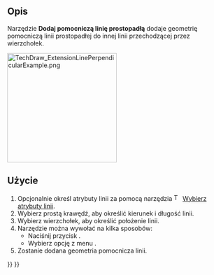 <languages/>

{{Docnav/pl
|[[TechDraw_ExtensionLineParallel/pl|Dodaj pomocniczą linię równoległą]]
|[[TechDraw_ExtensionInsertDiameter/pl|Dodaj przedrostek "⌀"]]
|[[TechDraw_Workbench/pl|środowisko pracy Rysunek Techniczny]]
|IconL=TechDraw_ExtensionLineParallel.svg
|IconR=TechDraw_ExtensionInsertDiameter.svg
|IconC=Workbench_TechDraw.svg
}}

{{GuiCommand/pl
|Name=TechDraw ExtensionLinePerpendicular
|Name/pl=Rysunek Techniczny: Rozszerzenie Dodaj pomocniczą linię prostopadłą
|MenuLocation=Rysunek Techniczny → Rozszerzenie: Linie środka / gwinty → Dodaj pomocniczą linię prostopadłą
|Workbenches=[[TechDraw_Workbench/pl|Rysunek Techniczny]]
|Shortcut=
|Version=0.20
|SeeAlso=[[TechDraw_ExtensionLineParallel/pl|Dodaj pomocniczą linię równoległą]]
}}

<span id="Description"></span>
==Opis==

Narzędzie '''Dodaj pomocniczą linię prostopadłą''' dodaje geometrię pomocniczą linii prostopadłej do innej linii przechodzącej przez wierzchołek.

[[Image:TechDraw_ExtensionLinePerpendicularExample.png|250px]]
{{Caption|Po prawej stronie dodano geometrię pomocniczą w postaci linii prostopadłej}}

<span id="Usage"></span>
==Użycie==

# Opcjonalnie określ atrybuty linii za pomocą narzędzia [[Image:TechDraw_ExtensionSelectLineAttributes.svg|16px]] [[TechDraw_ExtensionSelectLineAttributes/pl|Wybierz atrybuty linii]].
# Wybierz prostą krawędź, aby określić kierunek i długość linii.
# Wybierz wierzchołek, aby określić położenie linii.
# Narzędzie można wywołać na kilka sposobów:
#* Naciśnij przycisk {{Button|[[Image:TechDraw_ExtensionLinePerpendicular.svg|16px]] '''Dodaj pomocniczą linię prostopadłą'''}}.
#* Wybierz opcję z menu {{MenuCommand|Rysunek Techniczny → Rozszerzenia: Linie środka / Gwinty → [[Image:TechDraw_ExtensionLinePerpendicular.svg|16px]] Dodaj pomocniczą linię prostopadłą}}.
# Zostanie dodana geometria pomocnicza linii.


{{Docnav/pl
|[[TechDraw_ExtensionLineParallel/pl|Dodaj pomocniczą linię równoległą]]
|[[TechDraw_ExtensionInsertDiameter/pl|Dodaj przedrostek "⌀"]]
|[[TechDraw_Workbench/pl|środowisko pracy Rysunek Techniczny]]
|IconL=TechDraw_ExtensionLineParallel.svg
|IconR=TechDraw_ExtensionInsertDiameter.svg
|IconC=Workbench_TechDraw.svg
}}

{{TechDraw_Tools_navi{{#translation:}}}}
{{Userdocnavi{{#translation:}}}}